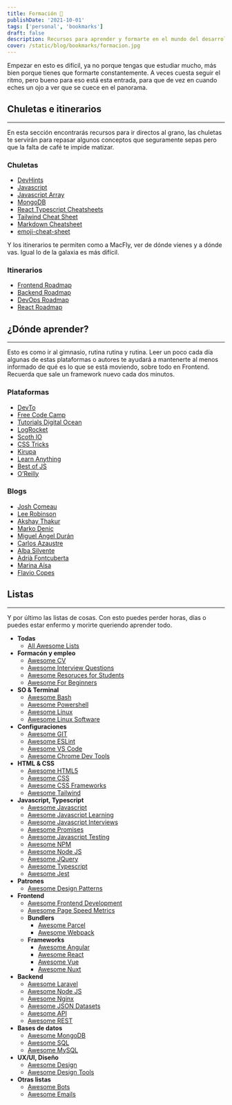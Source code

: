 ```yaml
---
title: Formación 🔖
publishDate: '2021-10-01'
tags: ['personal', 'bookmarks']
draft: false
description: Recursos para aprender y formarte en el mundo del desarrollo web y tecnología en general.
cover: /static/blog/bookmarks/formacion.jpg
---
```


Empezar en esto es difícil, ya no porque tengas que estudiar mucho, más bien porque tienes que formarte constantemente. A veces cuesta seguir el ritmo, pero bueno para eso está esta entrada, para que de vez en cuando eches un ojo a ver que se cuece en el panorama.

## Chuletas e itinerarios

---

En esta sección encontrarás recursos para ir directos al grano, las chuletas te servirán para repasar algunos conceptos que seguramente sepas pero que la falta de café te impide matizar.

### Chuletas

- [DevHints](https://devhints.io/)
- [Javascript](/blog/chuletas/javascript)
- [Javascript Array](/blog/chuletas/javascript-array)
- [MongoDB](/blog/chuletas/mongo)
- [React Typescript Cheatsheets](https://react-typescript-cheatsheet.netlify.app/)
- [Tailwind Cheat Sheet](https://nerdcave.com/tailwind-cheat-sheet)
- [Markdown Cheatsheet](https://github.com/adam-p/markdown-here/wiki/Markdown-Cheatsheet)
- [emoji-cheat-sheet](https://github.com/ikatyang/emoji-cheat-sheet)

Y los itinerarios te permiten como a MacFly, ver de dónde vienes y a dónde vas. Igual lo de la galaxia es más difícil.

### Itinerarios

- [Frontend Roadmap](https://roadmap.sh/frontend)
- [Backend Roadmap](https://roadmap.sh/backend)
- [DevOps Roadmap](https://roadmap.sh/devops)
- [React Roadmap](https://roadmap.sh/react)

## ¿Dónde aprender?

---

Esto es como ir al gimnasio, rutina rutina y rutina. Leer un poco cada día algunas de estas plataformas o autores te ayudará a mantenerte al menos informado de qué es lo que se está moviendo, sobre todo en Frontend. Recuerda que sale un framework nuevo cada dos minutos.

### Plataformas

- [DevTo](https://dev.to/)
- [Free Code Camp](https://www.freecodecamp.org/news/tag/web-development/)
- [Tutorials Digital Ocean](https://www.digitalocean.com/community/tutorials)
- [LogRocket](https://blog.logrocket.com/)
- [Scoth IO](https://scotch.io/)
- [CSS Tricks](https://css-tricks.com/)
- [Kirupa](https://www.kirupa.com/)
- [Learn Anything](https://learn-anything.xyz/)
- [Best of JS](https://bestofjs.org/)
- [O’Reilly](https://learning.oreilly.com/home/)

### Blogs

- [Josh Comeau](https://www.joshwcomeau.com/)
- [Lee Robinson](https://leerob.io/blog)
- [Akshay Thakur](https://www.akshay.rocks/)
- [Marko Denic](https://markodenic.com/blog/)
- [Miguel Ángel Durán](https://midu.dev/)
- [Carlos Azaustre](https://carlosazaustre.es/)
- [Alba Silvente](https://www.dawntraoz.com/)
- [Adrià Fontcuberta](https://afontcu.dev/)
- [Marina Aísa](https://marinaaisa.com/es/)
- [Flavio Copes](https://flaviocopes.com/)

## Listas

---

Y por último las listas de cosas. Con esto puedes perder horas, días o puedes estar enfermo y morirte queriendo aprender todo.

- **Todas**
  - [All Awesome Lists](https://github.com/sindresorhus/awesome)
- **Formacón y empleo**
  - [Awesome CV](https://github.com/posquit0/Awesome-CV)
  - [Awesome Interview Questions](https://github.com/MaximAbramchuck/awesome-interview-questions)
  - [Awesome Resoruces for Students](https://github.com/dipakkr/A-to-Z-Resources-for-Students)
  - [Awesome For Beginners](https://github.com/MunGell/awesome-for-beginners)
- **SO & Terminal**
  - [Awesome Bash](https://github.com/awesome-lists/awesome-bash)
  - [Awesome Powershell](https://github.com/janikvonrotz/awesome-powershell)
  - [Awesome Linux](https://github.com/aleksandar-todorovic/awesome-linux)
  - [Awesome Linux Software](https://github.com/luong-komorebi/Awesome-Linux-Software)
- **Configuraciones**
  - [Awesome GIT](https://github.com/dictcp/awesome-git)
  - [Awesome ESLint](https://github.com/dustinspecker/awesome-eslint)
  - [Awesome VS Code](https://github.com/viatsko/awesome-vscode)
  - [Awesome Chrome Dev Tools](https://github.com/ChromeDevTools/awesome-chrome-devtools)
- **HTML & CSS**
  - [Awesome HTML5](https://github.com/diegocard/awesome-html5)
  - [Awesome CSS](https://github.com/awesome-css-group/awesome-css)
  - [Awesome CSS Frameworks](https://github.com/troxler/awesome-css-frameworks)
  - [Awesome Tailwind](https://github.com/aniftyco/awesome-tailwindcss)
- **Javascript, Typescript**
  - [Awesome Javascript](https://github.com/sorrycc/awesome-javascript)
  - [Awesome Javascript Learning](https://github.com/micromata/awesome-javascript-learning)
  - [Awesome Javascript Interviews](https://github.com/rohan-paul/Awesome-JavaScript-Interviews)
  - [Awesome Promises](https://github.com/wbinnssmith/awesome-promises)
  - [Awesome Javascript Testing](https://github.com/MarcL/awesome-javascript-testing)
  - [Awesome NPM](https://github.com/sindresorhus/awesome-npm)
  - [Awesome Node JS](https://github.com/sindresorhus/awesome-nodejs)
  - [Awesome JQuery](https://github.com/petk/awesome-jquery)
  - [Awesome Typescript](https://github.com/dzharii/awesome-typescript)
  - [Awesome Jest](https://github.com/jest-community/awesome-jest)
- **Patrones**
  - [Awesome Design Patterns](https://github.com/DovAmir/awesome-design-patterns)
- **Frontend**
  - [Awesome Frontend Development](https://github.com/dypsilon/frontend-dev-bookmarks)
  - [Awesome Page Speed Metrics](https://github.com/csabapalfi/awesome-pagespeed-metrics)
  - **Bundlers**
    - [Awesome Parcel](https://github.com/parcel-bundler/awesome-parcel)
    - [Awesome Webpack](https://github.com/webpack-contrib/awesome-webpack)
  - **Frameworks**
    - [Awesome Angular](https://github.com/PatrickJS/awesome-angular)
    - [Awesome React](https://github.com/enaqx/awesome-react)
    - [Awesome Vue](https://github.com/vuejs/awesome-vue)
    - [Awesome Nuxt](https://github.com/nuxt-community/awesome-nuxt)
- **Backend**
  - [Awesome Laravel](https://github.com/chiraggude/awesome-laravel)
  - [Awesome Node JS](https://github.com/sindresorhus/awesome-nodejs)
  - [Awesome Nginx](https://github.com/fcambus/nginx-resources)
  - [Awesome JSON Datasets](https://github.com/jdorfman/awesome-json-datasets)
  - [Awesome API](https://github.com/TonnyL/Awesome_APIs)
  - [Awesome REST](https://github.com/marmelab/awesome-rest)
- **Bases de datos**
  - [Awesome MongoDB](https://github.com/ramnes/awesome-mongodb)
  - [Awesome SQL](https://github.com/danhuss/awesome-sql)
  - [Awesome MySQL](https://github.com/shlomi-noach/awesome-mysql)
- **UX/UI, Diseño**
  - [Awesome Design](https://github.com/gztchan/awesome-design)
  - [Awesome Design Tools](https://github.com/goabstract/Awesome-Design-Tools)
- **Otras listas**
  - [Awesome Bots](https://github.com/invocable/awesome-bots)
  - [Awesome Emails](https://github.com/jonathandion/awesome-emails)
